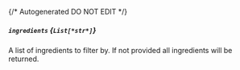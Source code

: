 {/* Autogenerated DO NOT EDIT  */}
##### `ingredients` *{`List[*str*]`}*
A list of ingredients to filter by. If not provided all ingredients will be returned.


